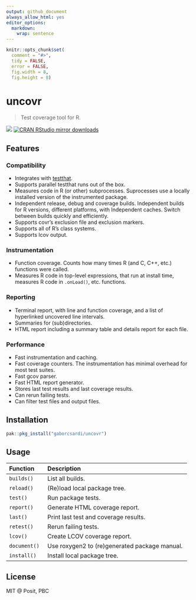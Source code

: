 ```yaml
---
output: github_document
always_allow_html: yes
editor_options:
  markdown:
    wrap: sentence
---
```


<!-- README.md is generated from README.Rmd. Please edit that file -->

```r
knitr::opts_chunk$set(
  comment = "#>",
  tidy = FALSE,
  error = FALSE,
  fig.width = 8,
  fig.height = 8)
```

# uncovr

> Test coverage tool for R.

[![](http://www.r-pkg.org/badges/version/uncovr)](http://www.r-pkg.org/pkg/uncovr)
[![CRAN RStudio mirror downloads](http://cranlogs.r-pkg.org/badges/uncovr)](http://www.r-pkg.org/pkg/uncovr)

## Features

### Compatibility

* Integrates with [testthat](https://testthat.r-lib.org/).
* Supports parallel testthat runs out of the box.
* Measures code in R (or other) subprocesses. Suprocesses use a locally
  installed version of the instrumented package.
* Independent release, debug and coverage builds. Independent builds
  for R versions, different platforms, with Independent caches. Switch
  between builds quickly and efficiently.
* Supports covr's exclusion file and exclusion markers.
* Supports all of R's class systems.
* Supports lcov output.

### Instrumentation

* Function coverage. Counts how many times R (and C, C++, etc.) functions
  were called.
* Measures R code in top-level expressions, that run at install time,
  measures R code in `.onLoad()`, etc. functions.

### Reporting

* Terminal report, with line and function coverage, and a list of hyperlinked
  uncovered line intervals.
* Summaries for (sub)directories.
* HTML report including a summary table and details report for each file.

### Performance

* Fast instrumentation and caching.
* Fast coverage counters. The instrumentation has minimal overhead for most
  test suites.
* Fast gcov parser.
* Fast HTML report generator.
* Stores last test results and last coverage results.
* Can rerun failing tests.
* Can filter test files and output files.

## Installation

```r
pak::pkg_install("gaborcsardi/uncovr")
```

## Usage

| Function      | Description                                            |
|:--------------|:-------------------------------------------------------|
| `builds()`    | List all builds.                                       |
| `reload()`    | (Re)load local package tree.                           |
| `test()`      | Run package tests.                                     |
| `report()`    | Generate HTML coverage report.                         |
| `last()`      | Print last test and coverage results.                  |
| `retest()`    | Rerun failing tests.                                   |
| `lcov()`      | Create LCOV coverage report.                           |
| `document()`  | Use roxygen2 to (re)generated package manual.          |
| `install()`   | Install local package tree.                            |

## License

MIT @ Posit, PBC
